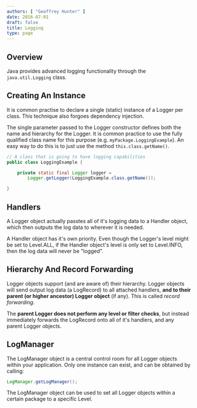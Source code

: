 ```yaml
---
authors: [ "Geoffrey Hunter" ]
date: 2016-07-01
draft: false
title: Logging
type: page
---
```



## Overview

Java provides advanced logging functionality through the `java.util.Logging` class.

## Creating An Instance

It is common practise to declare a single (static) instance of a Logger per class. This technique also forgoes dependency injection.

The single parameter passed to the Logger constructor defines both the name and hierarchy for the Logger. It is common practice to use the fully qualified  class name for this purpose (e.g. `myPackage.LoggingExample`). An easy way to do this is to just use the method `this.class.getName()`.
    
```java
// A class that is going to have logging capabilities
public class LoggingExample {

    private static final Logger logger =
        Logger.getLogger(LoggingExample.class.getName());

}
```

## Handlers

A Logger object actually passtes all of it's logging data to a Handler object, which then outputs the log data to wherever it is needed.

A Handler object has it's own priority. Even though the Logger's level might be set to Level.ALL, if the Handler object's level is only set to Level.INFO, then the log data will never be "logged".

## Hierarchy And Record Forwarding 

Logger objects support (and are aware of) their hierarchy. Logger objects will send output log data (a LogRecord) to all attached handlers, **and to their parent (or higher ancestor) Logger object** (if any). This is called _record forwarding_.

The **parent Logger does not perform any level or filter checks**, but instead immediately forwards the LogRecord onto all of it's handlers, and any parent Logger objects.

## LogManager

The LogManager object is a central control room for all Logger objects within your application. Only one instance can exist, and can be obtained by calling:

```java
LogManager.getLogManager();
```

The LogManager object can be used to set all Logger objects within a certain package to a specific Level. 
